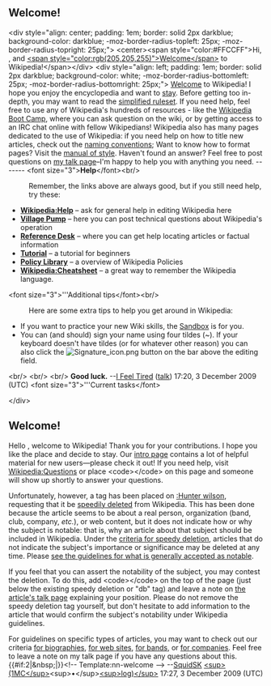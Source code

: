 <article id="25293721" title=User talk:Demisbf>
	<talkpage id="25293721" title="User talk:Demisbf">
== Welcome! ==	
&lt;div style=&quot;align: center; padding: 1em; border: solid 2px darkblue; background-color: darkblue; -moz-border-radius-topleft: 25px; -moz-border-radius-topright: 25px;&quot;&gt;
&lt;center&gt;&lt;span style=&quot;color:#FFCCFF&quot;&gt;Hi, {{BASEPAGENAME}}, and [[Wikipedia:Welcome, newcomers|&lt;span style=&quot;color:rgb(205,205,255)&quot;&gt;Welcome&lt;/span&gt;]] to Wikipedia!&lt;/span&gt;&lt;/div&gt; 
&lt;div style=&quot;align: left; padding: 1em; border: solid 2px darkblue; background-color: white; -moz-border-radius-bottomleft: 25px; -moz-border-radius-bottomright: 25px;&quot;&gt;
[[Wikipedia:Introduction|Welcome]] to Wikipedia! I hope you enjoy the encyclopedia and want to [[Wikipedia:Wikipedians|stay]]. Before getting too in-depth, you may want to read the [[Wikipedia:Simplified Ruleset|simplified ruleset]]. If you need help, feel free to use any of Wikipedia's hundreds  of resources - like the [[Wikipedia:Boot Camp|Wikipedia Boot Camp]], where you can ask question on the wiki, or by getting access to an IRC chat online with fellow Wikipedians! Wikipedia also has many pages dedicated to the use of Wikipedia: if you need help on how to title new articles, check out the [[Wikipedia:Naming conventions|naming conventions]]; Want to know how to format pages? Visit the [[Wikipedia:Manual of Style|manual of style]]. Haven't found an answer? Feel free to post questions on [[User talk:I Feel Tired|my talk page]]–I'm happy to help you with anything you need.
-------	 
{{col-begin}}
{{col-1-of-2}}
&lt;font size=&quot;3&quot;&gt;'''Help'''&lt;/font&gt;&lt;br/&gt;
:Remember, the links above are always good, but if you still need help, try these:
*'''[[Wikipedia:Help]]''' – ask for general help in editing Wikipedia here
*'''[[Wikipedia:village pump|Village Pump]]''' – here you can post technical questions about Wikipedia's operation
*'''[[Wikipedia:Reference desk|Reference Desk]]''' – where you can get help locating articles or factual information
*'''[[Wikipedia:Tutorial|Tutorial]]''' – a tutorial for beginners
*'''[[Wikipedia:Policy Library|Policy Library]]''' – a overview of Wikipedia Policies
*'''[[Wikipedia:Cheatsheet]]''' – a great way to remember the Wikipedia language.
&lt;font size=&quot;3&quot;&gt;'''Additional tips&lt;/font&gt;&lt;br/&gt;
:Here are some extra tips to help you get around in Wikipedia: 
*If you want to practice your new Wiki skills, the [[Wikipedia:Sandbox|Sandbox]] is for you.	
*You can (and should) sign your name using four tildes (~).  If your keyboard doesn't have tildes (or for whatever other reason) you can also click the [[Image:Signature_icon.png]] button on the bar above the editing field. 
&lt;br/&gt;
&lt;br/&gt;
&lt;br/&gt;
'''Good luck.''' --[[User:I Feel Tired|I Feel Tired]] ([[User talk:I Feel Tired|talk]]) 17:20, 3 December 2009 (UTC)
{{col-2-of-2}}
&lt;font size=&quot;3&quot;&gt;'''Current tasks&lt;/font&gt;
 
:{{opentask}}
{{col-end}}
&lt;/div&gt;

==Welcome!==
{{Quote box
 | quote  = You may also wish to consider using a Wizard to help you create articles. See the [[Wikipedia:Article wizard2.0|Article Wizard]].'''''
 | source = Thank you.
 | width  = 20%
 | align  = right
}}

Hello {{BASEPAGENAME}}, welcome to Wikipedia! Thank you for your contributions. I hope you like the place and decide to stay. Our [[Wikipedia:Introduction|intro page]] contains a lot of helpful material for new users—please check it out! If you need help, visit [[Wikipedia:Questions]] or place &lt;code&gt;{{tl|helpme}}&lt;/code&gt; on this page and someone will show up shortly to answer your questions.

Unfortunately, however, a tag has been placed on [[:Hunter wilson]], requesting that it be [[Wikipedia:Criteria for speedy deletion|speedily deleted]] from Wikipedia. This has been done because the article seems to be about a real person, organization (band, club, company, ''etc.''), or web content, but it does not indicate how or why the subject is notable: that is, why an article about that subject should be included in Wikipedia. Under the [[WP:CSD#A7|criteria for speedy deletion]], articles that do not indicate the subject's importance or significance may be deleted at any time. Please [[Wikipedia:Notability|see the guidelines for what is generally accepted as notable]]. 

If you feel that you can assert the notability of the subject, you may contest the deletion. To do this, add &lt;code&gt;{{tl|hangon}}&lt;/code&gt; on the top of the page (just below the existing speedy deletion or &quot;db&quot; tag) and leave a note on [[Talk:Hunter wilson|the article's talk page]] explaining your position. Please do not remove the speedy deletion tag yourself, but don't hesitate to add information to the article that would confirm the subject's notability under Wikipedia guidelines.

For guidelines on specific types of articles, you may want to check out our criteria [[Wikipedia:Notability (people)|for biographies]], [[WP:WEB|for web sites]], [[WP:BAND|for bands]], or [[WP:CORP|for companies]]. Feel free to leave a note on my talk page if you have any questions about this.{{#if:2|&amp;nbsp;{{{2}}}|}}&lt;!-- Template:nn-welcome --&gt; --[[User:SquidSK|SquidSK]] [[User_talk:SquidSK|&lt;sup&gt;(1MC&lt;/sup&gt;]]&lt;sup&gt;•&lt;/sup&gt;[[Special:Contributions/SquidSK|&lt;sup&gt;log)&lt;/sup&gt;]] 17:27, 3 December 2009 (UTC)
	</talkpage>
</article>